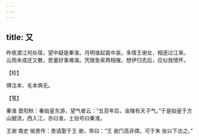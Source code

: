 ```yaml
---
---
---
```

title: 又
---







昨夜渡江何处宿，望中疑是秦淮。月明谁起笛中哀。多情王谢女，相逐过江来。　云雨未成还又散，思量好事难谐。凭陵急桨两相催。想伊归去后，应似我情怀。





【校】


傅注本、毛本俱无。





【笺】


秦淮 晋阳秋：秦始皇东游，望气者云：“五百年后，金陵有天子气。”于是始皇于方山掘流，西入江，亦曰淮，土俗号曰秦淮。

王谢 南史 侯景传：景请娶于王 谢，帝曰：“王 谢门高非偶，可于朱 张以下访之。”